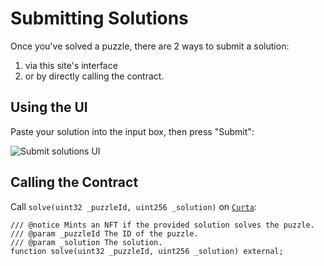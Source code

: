 
# Submitting Solutions

Once you've solved a puzzle, there are 2 ways to submit a solution:

1. via this site's interface
2. or by directly calling the contract.

## Using the UI

Paste your solution into the input box, then press "Submit":

<Image
  className="mx-auto rounded-lg border border-stroke"
  src="/assets/puzzle-solution.webp"
  alt="Submit solutions UI"
  width={1512}
  height={860}
/>

## Calling the Contract

Call `solve(uint32 _puzzleId, uint256 _solution)` on [`Curta`](https://etherscan.io/address/0x0000000006bC8D9e5e9d436217B88De704a9F307):

```solidity showLineNumbers={false}
/// @notice Mints an NFT if the provided solution solves the puzzle.
/// @param _puzzleId The ID of the puzzle.
/// @param _solution The solution.
function solve(uint32 _puzzleId, uint256 _solution) external;
```

